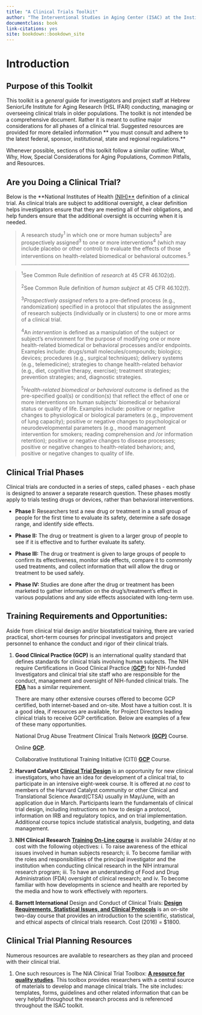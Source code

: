 ```yaml
--- 
title: "A Clinical Trials Toolkit"
author: "The Interventional Studies in Aging Center (ISAC) at the Institute for Aging Research (IFAR)"
documentclass: book
link-citations: yes
site: bookdown::bookdown_site
---
```


\clearpage 

# Introduction

## Purpose of this Toolkit

This toolkit is a *general* guide for investigators and project staff at
Hebrew SeniorLife Institute for Aging Research (HSL IFAR) conducting,
managing or overseeing clinical trials in older populations. The toolkit
is not intended be a comprehensive document. Rather it is meant to
outline major considerations for all phases of a clinical trial.
Suggested resources are provided for more detailed information ** you
must consult and adhere to the latest federal, sponsor, institutional,
state and regional regulations.**

Whenever possible, sections of this toolkit follow a similar outline:
What, Why, How, Special Considerations for Aging Populations, Common
Pitfalls, and Resources.

## Are you Doing a Clinical Trial?

Below is the **National Institutes of Health [(NIH)**](https://grants.nih.gov/grants/guide/notice-files/NOT-OD-15-015.html) 
definition of a clinical trial. As clinical trials are subject to additional oversight,
a clear definition helps investigators ensure that they are meeting all
of their obligations, and help funders ensure that the additional
oversight is occurring when it is needed.

> A research study^1 ^in which one or more human subjects^2^ are
prospectively assigned^3^ to one or more interventions^4^ (which may
include placebo or other control) to evaluate the effects of those
interventions on health-related biomedical or behavioral outcomes.^5^
______________________________________________________________________

> ^1^See Common Rule definition of *research* at 45 CFR 46.102(d).
> 
> ^2^See Common Rule definition of *human subject* at 45 CFR 46.102(f).
> 
> ^3^*Prospectively assigned* refers to a pre-defined process (e.g., randomization) specified in a protocol that stipulates the assignment of research subjects (individually or in clusters) to one or more arms of a clinical trial.
> 
> ^4^An *intervention* is defined as a manipulation of the subject or subject’s environment for the purpose of modifying one or more health-related biomedical or behavioral processes and/or endpoints. Examples include: drugs/small molecules/compounds; biologics; devices; procedures (e.g., surgical techniques); delivery systems (e.g., telemedicine); strategies to change health-related behavior (e.g., diet, cognitive therapy, exercise); treatment strategies; prevention strategies; and, diagnostic strategies.
> 
> ^5^*Health-related biomedical or behavioral outcome* is defined as the pre-specified goal(s) or condition(s) that reflect the effect of one or more interventions on human subjects’ biomedical or behavioral status or quality of life. Examples include: positive or negative changes to physiological or biological parameters (e.g., improvement of lung capacity); positive or negative changes to psychological or neurodevelopmental parameters (e.g., mood management intervention for smokers; reading comprehension and /or information retention); positive or negative changes to disease processes; positive or negative changes to health-related behaviors; and, positive or negative changes to quality of life.

## Clinical Trial Phases

Clinical trials are conducted in a series of steps, called phases - each
phase is designed to answer a separate research question. These phases
mostly apply to trials testing drugs or devices, rather than behavioral
interventions.

-   **Phase I:** Researchers test a new drug or treatment in a small
    group of people for the first time to evaluate its safety,
    determine a safe dosage range, and identify side effects.

-   **Phase II:** The drug or treatment is given to a larger group of
    people to see if it is effective and to further evaluate
    its safety.

-   **Phase III:** The drug or treatment is given to large groups of
    people to confirm its effectiveness, monitor side effects, compare
    it to commonly used treatments, and collect information that will
    allow the drug or treatment to be used safely.

-   **Phase IV:** Studies are done after the drug or treatment has been
    marketed to gather information on the drug's/treatment’s effect in
    various populations and any side effects associated with
    long-term use.

## Training Requirements and Opportunities: 
Aside from clinical trial design and/or biostatistical training, there are varied practical,
short-term courses for principal investigators and project personnel to
enhance the conduct and rigor of their clinical trials.

1.  **Good Clinical Practice (GCP)** is an international quality
    standard that defines standards for clinical trials involving
    human subjects. The NIH require Certifications in Good
    Clinical Practice [(**GCP**)](https://grants.nih.gov/grants/guide/notice-files/NOT-OD-16-148.html#_ftn2_)
    for NIH-funded Investigators and clinical trial site staff who are
    responsible for the conduct, management and oversight of NIH-funded
    clinical trials. The [**FDA**](https://gcplearningcenter.niaid.nih.gov/Pages/default.aspx) has 
    a similar requirement.
    
    There are many other extensive courses offered to become GCP
    certified, both internet-based and on-site. Most have a
    tuition cost. It is a good idea, if resources are available, for
    Project Directors leading clinical trials to receive
    GCP certification. Below are examples of a few of these
    many opportunities.
    
    National Drug Abuse Treatment Clinical Trails Network [**(GCP)**](https://gcp.nihtraining.com/)
    Course.
    
    Online [**GCP**](http://www.onlinegcp.us/).
    
    Collaborative Institutional Training Initiative (CITI) 
    [**GCP**](https://www.citiprogram.org/index.cfm?pageID=90) Course.

2.  **Harvard Catalyst** [**Clinical Trial Design**](https://catalyst.harvard.edu/services/ctd/) 
    is an opportunity for new clinical investigators, who have an idea 
    for development of a clinical trial, to participate in an intensive
    eight-week course. It is offered at *no cost* to members of the
    Harvard Catalyst community or other Clinical and Translational
    Science Award(CTSA) usually in May/June, with an application due
    in March. Participants learn the fundamentals of clinical trial
    design, including instructions on how to design a protocol,
    information on IRB and regulatory topics, and on
    trial implementation. Additional course topics include statistical
    analysis, budgeting, and data management.

3.  **NIH Clinical Research** [**Training On-Line course**](http://crt.nihtraining.com) 
    is available 24/day at no cost with the following objectives: i. To raise
    awareness of the ethical issues involved in human subjects
    research; ii. To become familiar with the roles and responsibilities
    of the principal investigator and the institution when conducting
    clinical research in the NIH intramural research program; iii. To
    have an understanding of Food and Drug Administration (FDA)
    oversight of clinical research; and iv. To become familiar with how
    developments in science and health are reported by the media and how
    to work effectively with reporters.

4.  **Barnett International** Design and Conduct of Clinical Trials:
    [**Design Requirements, Statistical Issues, and Clinical Protocols**](http://www.barnettinternational.com/Live-Seminars/Design-and-Conduct-of-Clinical-Trials--Design-Requirements,-Statistical-Issues,-and-Clinical-Protocols/)
    is an on-site two-day course that provides an introduction to the
    scientific, statistical, and ethical aspects of clinical trials
    research. Cost (2016) = \$1800.

## Clinical Trial Planning Resources

Numerous resources are available to researchers as they plan and proceed
with their clinical trial.

1.  One such resources is The NIA Clinical Trial Toolbox: [**A resource
    for quality studies**](https://www.nia.nih.gov/research/blog/2016/10/nia-clinical-trial-toolbox-resource-quality-studies).
    This toolbox provides researchers with a central source of materials
    to develop and manage clinical trials. The site includes: templates,
    forms, guidelines and other related information that can be very
    helpful throughout the research process and is referenced throughout
    the ISAC toolkit.

